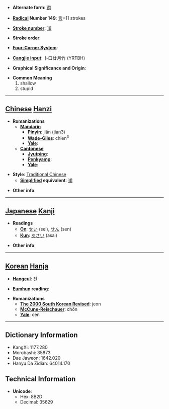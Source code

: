 * '''Alternate form''': [[谫]]

* '''[[Wiktionary:Chinese radical index| Radical]] Number 149''': [[Wiktionary:Chinese radical index 言|言]]+11 strokes

* '''[[Wiktionary:Chinese total strokes index|Stroke number]]''': [[Wiktionary:Chinese total strokes index 18|18]]

* '''Stroke order''': 

* '''[[Wiktionary:Chinese four corner index|Four-Corner System]]''': 

* '''[[Wiktionary:Chinese Cangjie index|Cangjie input]]''': 卜口廿月竹 (YRTBH)

* '''Graphical Significance and Origin''': 

* '''Common Meaning'''
*#shallow
*# stupid


----

== [[Chinese]] [[Hanzi]] ==

* '''Romanizations'''
** '''[[Mandarin]]'''
*** '''[[Pinyin]]''': jiǎn (jian3)
*** '''[[Wade-Giles]]''': chien<sup>3</sup>
*** '''[[Yale]]''': 
** '''[[Cantonese]]'''
*** '''[[Jyutping]]''':
*** '''[[Penkyamp]]''': 
*** '''[[Yale]]''': 

* '''Style''': [[Traditional Chinese]] 
** '''[[Simplified Chinese|Simplified]] equivalent''': [[谫]]

* '''Other info''': 

----

== [[Japanese]] [[Kanji]] ==

* '''Readings'''
** '''[[On]]''': [[せい]] (sei), [[せん]] (sen)
** '''[[Kun]]''': [[あさい]] (asai)

* '''Other info''':  

----

== [[Korean]] [[Hanja]] ==

* '''[[Hangeul]]''': 전

* '''[[Eumhun]] reading''': 

* '''Romanizations'''
** '''[[The 2000 South Korean Revised Romanization|The 2000 South Korean Revised]]''': jeon
** '''[[McCune-Reischauer]]''': chŏn
** '''[[Yale]]''': cen

----

== Dictionary Information ==

* KangXi: 1177.280
* Morobashi: 35873
* Dae Jaweon: 1642.020
* Hanyu Da Zidian: 64014.170

== Technical Information ==

* '''Unicode''':
** Hex: 8B2D
** Decimal: 35629